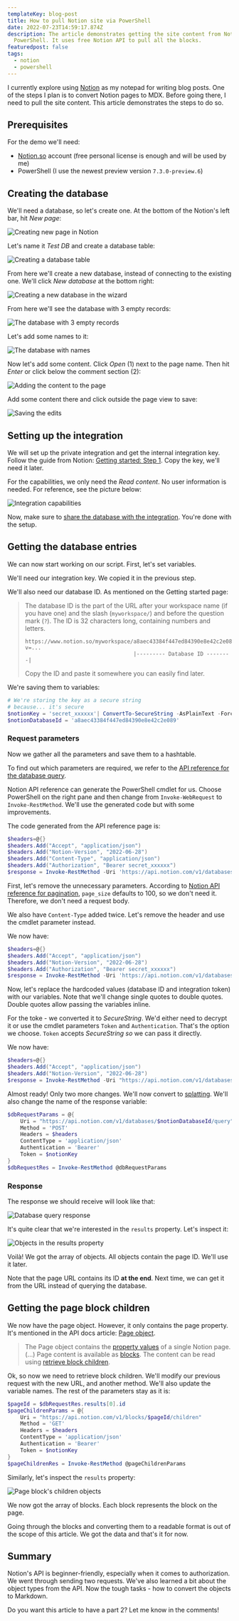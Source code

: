 ```yaml
---
templateKey: blog-post
title: How to pull Notion site via PowerShell
date: 2022-07-23T14:59:17.874Z
description: The article demonstrates getting the site content from Notion using
  PowerShell. It uses free Notion API to pull all the blocks.
featuredpost: false
tags:
  - notion
  - powershell
---
```

I currently explore using [Notion](https://www.notion.so/) as my notepad for writing blog posts. One of the steps I plan is to convert Notion pages to MDX. Before going there, I need to pull the site content. This article demonstrates the steps to do so.

## Prerequisites

For the demo we'll need:

- [Notion.so](https://Notion.so) account (free personal license is enough and will be used by me)
- PowerShell (I use the newest preview version `7.3.0-preview.6`)

## Creating the database

We'll need a database, so let's create one. At the bottom of the Notion's left bar, hit *New page*:

![Creating new page in Notion](../../img/pull-notion-site/Untitled.png)

Let's name it *Test DB* and create a database table:

![Creating a database table](../../img/pull-notion-site/Untitled-1.png)

From here we'll create a new database, instead of connecting to the existing one. We'll click *New database* at the bottom right:

![Creating a new database in the wizard](../../img/pull-notion-site/Untitled-2.png)

From here we'll see the database with 3 empty records:

![The database with 3 empty records](../../img/pull-notion-site/Untitled-3.png)

Let's add some names to it:

![The database with names](../../img/pull-notion-site/Untitled-4.png)

Now let's add some content. Click *Open* (1) next to the page name. Then hit *Enter* or click below the comment section (2):

![Adding the content to the page](../../img/pull-notion-site/20220721-153620-gQ6L73nosb.png)

Add some content there and click outside the page view to save:

![Saving the edits](../../img/pull-notion-site/Untitled-5.png)

## Setting up the integration

We will set up the private integration and get the internal integration key. Follow the guide from Notion: [Getting started: Step 1](https://developers.notion.com/docs/getting-started#step-1-create-an-integration). Copy the key, we'll need it later.

For the capabilities, we only need the *Read content*. No user information is needed. For reference, see the picture below:

![Integration capabilities](../../img/pull-notion-site/Untitled-6.png)

Now, make sure to [share the database with the integration](https://developers.notion.com/docs/getting-started#step-2-share-a-database-with-your-integration). You're done with the setup.

## Getting the database entries

We can now start working on our script. First, let's set variables.

We'll need our integration key. We copied it in the previous step.

We'll also need our database ID. As mentioned on the Getting started page:

> The database ID is the part of the URL after your workspace name (if you have one) and the slash (`myworkspace/`) and before the question mark (`?`). The ID is 32 characters long, containing numbers and letters.
> 
> ```
> https://www.notion.so/myworkspace/a8aec43384f447ed84390e8e42c2e089?v=...
>                                   |--------- Database ID --------|
> ```
> Copy the ID and paste it somewhere you can easily find later.
>

We're saving them to variables:

```powershell
# We're storing the key as a secure string
# because... it's secure
$notionKey = 'secret_xxxxxx'| ConvertTo-SecureString -AsPlainText -Force
$notionDatabaseId = 'a8aec43384f447ed84390e8e42c2e089'
```

### Request parameters

Now we gather all the parameters and save them to a hashtable.

To find out which parameters are required, we refer to the [API reference for the database query](https://developers.notion.com/reference/post-database-query).

<Tip>

Notion API reference can generate the PowerShell cmdlet for us. Choose PowerShell on the right pane and then change from `Invoke-WebRequest` to `Invoke-RestMethod`. We'll use the generated code but with some improvements.

</Tip>

The code generated from the API reference page is:

```powershell
$headers=@{}
$headers.Add("Accept", "application/json")
$headers.Add("Notion-Version", "2022-06-28")
$headers.Add("Content-Type", "application/json")
$headers.Add("Authorization", "Bearer secret_xxxxxx")
$response = Invoke-RestMethod -Uri 'https://api.notion.com/v1/databases/a8aec43384f447ed84390e8e42c2e089/query' -Method POST -Headers $headers -ContentType 'application/json' -Body '{"page_size":100}'
```

First, let's remove the unnecessary parameters. According to [Notion API reference for pagination](https://developers.notion.com/reference/pagination), `page_size` defaults to 100, so we don't need it. Therefore, we don't need a request body.

We also have `Content-Type` added twice. Let's remove the header and use the cmdlet parameter instead.

We now have:

```powershell
$headers=@{}
$headers.Add("Accept", "application/json")
$headers.Add("Notion-Version", "2022-06-28")
$headers.Add("Authorization", "Bearer secret_xxxxxx")
$response = Invoke-RestMethod -Uri 'https://api.notion.com/v1/databases/a8aec43384f447ed84390e8e42c2e089/query' -Method POST -Headers $headers -ContentType 'application/json'
```

Now, let's replace the hardcoded values (database ID and integration token) with our variables. Note that we'll change single quotes to double quotes. Double quotes allow passing the variables inline.

For the toke - we converted it to *SecureString*. We'd either need to decrypt it or use the cmdlet parameters `Token` and `Authentication`. That's the option we choose. `Token` accepts *SecureString so* we can pass it directly.  

We now have:

```powershell
$headers=@{}
$headers.Add("Accept", "application/json")
$headers.Add("Notion-Version", "2022-06-28")
$response = Invoke-RestMethod -Uri "https://api.notion.com/v1/databases/$notionDatabaseId/query" -Method POST -Headers $headers -ContentType 'application/json' -Authentication 'Bearer' -Token $notionKey
```

Almost ready! Only two more changes. We'll now convert to [splatting](https://docs.microsoft.com/en-us/powershell/module/microsoft.powershell.core/about/about_splatting?view=powershell-7.2). We'll also change the name of the response variable:

```powershell
$dbRequestParams = @{
	Uri = "https://api.notion.com/v1/databases/$notionDatabaseId/query"
	Method = 'POST'
	Headers = $headers
	ContentType = 'application/json'
	Authentication = 'Bearer'
	Token = $notionKey
}
$dbRequestRes = Invoke-RestMethod @dbRequestParams
```

### Response

The response we should receive will look like that:

![Database query response](../../img/pull-notion-site/Untitled-7.png)

It's quite clear that we're interested in the `results` property. Let's inspect it:

![Objects in the results property](../../img/pull-notion-site/Untitled-8.png)

Voilà! We got the array of objects. All objects contain the page ID. We'll use it later.

<Tip>

Note that the page URL contains its ID **at the end**. Next time, we can get it from the URL instead of querying the database.

</Tip>

## Getting the page block children

We now have the page object. However, it only contains the page property. It's mentioned in the API docs article: [Page object](https://developers.notion.com/reference/page).

> The Page object contains the [property values](https://developers.notion.com/reference/property-value-object) of a single Notion page. (…)
Page content is available as [blocks](https://developers.notion.com/reference/block). The content can be read using [retrieve block children](https://developers.notion.com/reference/get-block-children).

Ok, so now we need to retrieve block children. We'll modify our previous request with the new URL, and another method. We'll also update the variable names. The rest of the parameters stay as it is:

```powershell
$pageId = $dbRequestRes.results[0].id
$pageChildrenParams = @{
	Uri = "https://api.notion.com/v1/blocks/$pageId/children"
	Method = 'GET'
	Headers = $headers
	ContentType = 'application/json'
	Authentication = 'Bearer'
	Token = $notionKey
}
$pageChildrenRes = Invoke-RestMethod @pageChildrenParams
```

Similarly, let's inspect the `results` property:

![Page block's children objects](../../img/pull-notion-site/Untitled-9.png)

We now got the array of blocks. Each block represents the block on the page.

Going through the blocks and converting them to a readable format is out of the scope of this article. We got the data and that's it for now.

## Summary

Notion's API is beginner-friendly, especially when it comes to authorization. We went through sending two requests. We've also learned a bit about the object types from the API. Now the tough tasks - how to convert the objects to Markdown.

Do you want this article to have a part 2? Let me know in the comments!